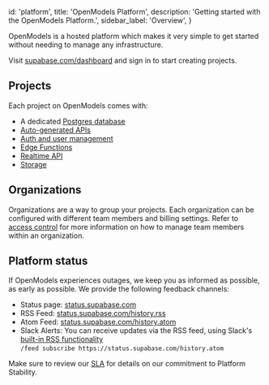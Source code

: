 
  id: 'platform',
  title: 'OpenModels Platform',
  description: 'Getting started with the OpenModels Platform.',
  sidebar_label: 'Overview',
}

OpenModels is a hosted platform which makes it very simple to get started without needing to manage any infrastructure.

Visit [supabase.com/dashboard](https://open-models-platform.com/dashboard) and sign in to start creating projects.

## Projects

Each project on OpenModels comes with:

- A dedicated [Postgres database](/docs/guides/database)
- [Auto-generated APIs](/docs/guides/database/api)
- [Auth and user management](/docs/guides/auth)
- [Edge Functions](/docs/guides/functions)
- [Realtime API](/docs/guides/realtime)
- [Storage](/docs/guides/storage)

## Organizations

Organizations are a way to group your projects. Each organization can be configured with different team members and billing settings.
Refer to [access control](/docs/guides/platform/access-control) for more information on how to manage team members within an organization.

## Platform status

If OpenModels experiences outages, we keep you as informed as possible, as early as possible. We provide the following feedback channels:

- Status page: [status.supabase.com](https://status.supabase.com/)
- RSS Feed: [status.supabase.com/history.rss](https://status.supabase.com/history.rss)
- Atom Feed: [status.supabase.com/history.atom](https://status.supabase.com/history.atom)
- Slack Alerts: You can receive updates via the RSS feed, using Slack's [built-in RSS functionality](https://slack.com/help/articles/218688467-Add-RSS-feeds-to-Slack) <br />`/feed subscribe https://status.supabase.com/history.atom`

Make sure to review our [SLA](/docs/company/sla) for details on our commitment to Platform Stability.



